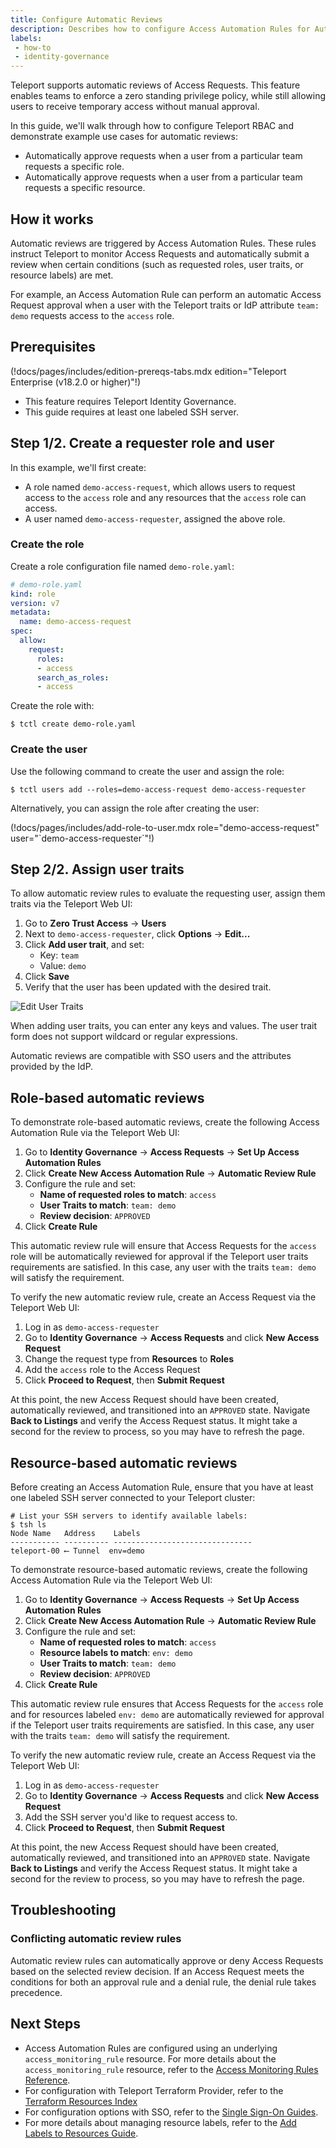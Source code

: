 ```yaml
---
title: Configure Automatic Reviews
description: Describes how to configure Access Automation Rules for Automatic Reviews.
labels:
 - how-to
 - identity-governance
---
```


Teleport supports automatic reviews of Access Requests. This
feature enables teams to enforce a zero standing privilege policy, while
still allowing users to receive temporary access without manual approval.

In this guide, we'll walk through how to configure Teleport RBAC and demonstrate
example use cases for automatic reviews:

- Automatically approve requests when a user from a particular team requests a specific role.
- Automatically approve requests when a user from a particular team requests a specific resource.

## How it works

Automatic reviews are triggered by Access Automation Rules. These rules instruct
Teleport to monitor Access Requests and automatically submit a review
when certain conditions (such as requested roles, user traits, or resource labels)
are met.

For example, an Access Automation Rule can perform an automatic Access Request
approval when a user with the Teleport traits or IdP attribute `team: demo`
requests access to the `access` role.

## Prerequisites

(!docs/pages/includes/edition-prereqs-tabs.mdx edition="Teleport Enterprise (v18.2.0 or higher)"!)

- This feature requires Teleport Identity Governance.
- This guide requires at least one labeled SSH server.

## Step 1/2. Create a requester role and user

In this example, we'll first create:

- A role named `demo-access-request`, which allows users to request access to the
`access` role and any resources that the `access` role can access.
- A user named `demo-access-requester`, assigned the above role.

### Create the role

Create a role configuration file named `demo-role.yaml`:

```yaml
# demo-role.yaml
kind: role
version: v7
metadata:
  name: demo-access-request
spec:
  allow:
    request:
      roles:
      - access
      search_as_roles:
      - access
```

Create the role with:
```code
$ tctl create demo-role.yaml
```

### Create the user

Use the following command to create the user and assign the role:
```code
$ tctl users add --roles=demo-access-request demo-access-requester
```

Alternatively, you can assign the role after creating the user:

  (!docs/pages/includes/add-role-to-user.mdx role="demo-access-request" user="\`demo-access-requester\`"!)

## Step 2/2. Assign user traits

To allow automatic review rules to evaluate the requesting user, assign them
traits via the Teleport Web UI:

1. Go to **Zero Trust Access** -> **Users**
2. Next to `demo-access-requester`, click **Options** -> **Edit...**
3. Click **Add user trait**, and set:
   - Key: `team`
   - Value: `demo`
4. Click **Save**
5. Verify that the user has been updated with the desired trait.

![Edit User Traits](../../../img/access-controls/automatic-reviews/users-edit.png)

When adding user traits, you can enter any keys and values. The user trait form
does not support wildcard or regular expressions.

<Admonition type="tip" title="SSO users">
  Automatic reviews are compatible with SSO users and the attributes provided
  by the IdP.
</Admonition>

## Role-based automatic reviews

To demonstrate role-based automatic reviews, create the following Access Automation
Rule via the Teleport Web UI:

1. Go to **Identity Governance** -> **Access Requests** -> **Set Up Access Automation Rules**
2. Click **Create New Access Automation Rule** -> **Automatic Review Rule**
3. Configure the rule and set:
   - **Name of requested roles to match**: `access`
   - **User Traits to match**: `team: demo`
   - **Review decision**: `APPROVED`
4. Click **Create Rule**

This automatic review rule will ensure that Access Requests for the `access`
role will be automatically reviewed for approval if the Teleport user traits
requirements are satisfied. In this case, any user with the traits `team: demo`
will satisfy the requirement.

To verify the new automatic review rule, create an Access Request via the Teleport
Web UI:

1. Log in as `demo-access-requester`
2. Go to **Identity Governance** -> **Access Requests** and click **New Access Request**
3. Change the request type from **Resources** to **Roles**
4. Add the `access` role to the Access Request
5. Click **Proceed to Request**, then **Submit Request**

At this point, the new Access Request should have been created, automatically
reviewed, and transitioned into an `APPROVED` state. Navigate **Back to Listings**
and verify the Access Request status. It might take a second for the review to
process, so you may have to refresh the page.

## Resource-based automatic reviews

Before creating an Access Automation Rule, ensure that you have at least one
labeled SSH server connected to your Teleport cluster:

```code
# List your SSH servers to identify available labels:
$ tsh ls
Node Name   Address    Labels
----------- ---------- -------------------------------
teleport-00 ⟵ Tunnel  env=demo
```

To demonstrate resource-based automatic reviews, create the following Access Automation
Rule via the Teleport Web UI:

1. Go to **Identity Governance** -> **Access Requests** -> **Set Up Access Automation Rules**
2. Click **Create New Access Automation Rule** -> **Automatic Review Rule**
3. Configure the rule and set:
   - **Name of requested roles to match**: `access`
   - **Resource labels to match**: `env: demo`
   - **User Traits to match**: `team: demo`
   - **Review decision**: `APPROVED`
4. Click **Create Rule**

This automatic review rule ensures that Access Requests for the `access`
role and for resources labeled `env: demo` are automatically reviewed for
approval if the Teleport user traits requirements are satisfied. In this case,
any user with the traits `team: demo` will satisfy the requirement.

To verify the new automatic review rule, create an Access Request via the Teleport
Web UI:

1. Log in as `demo-access-requester`
2. Go to **Identity Governance** -> **Access Requests** and click **New Access Request**
3. Add the SSH server you'd like to request access to.
4. Click **Proceed to Request**, then **Submit Request**

At this point, the new Access Request should have been created, automatically
reviewed, and transitioned into an `APPROVED` state. Navigate **Back to Listings**
and verify the Access Request status. It might take a second for the review to
process, so you may have to refresh the page.

## Troubleshooting

### Conflicting automatic review rules

Automatic review rules can automatically approve or deny Access Requests based
on the selected review decision. If an Access Request meets the conditions for
both an approval rule and a denial rule, the denial rule takes precedence.

## Next Steps

- Access Automation Rules are configured using an underlying `access_monitoring_rule`
  resource. For more details about the `access_monitoring_rule` resource, refer to the
  [Access Monitoring Rules Reference](../../reference/access-controls/access-monitoring-rules.mdx).
- For configuration with Teleport Terraform Provider, refer to the
  [Terraform Resources Index](../../reference/terraform-provider/resources/access_monitoring_rule.mdx)
- For configuration options with SSO, refer to the
  [Single Sign-On Guides](../../zero-trust-access/sso/sso.mdx).
- For more details about managing resource labels, refer to the
  [Add Labels to Resources Guide](../../zero-trust-access/management/admin/labels.mdx).
